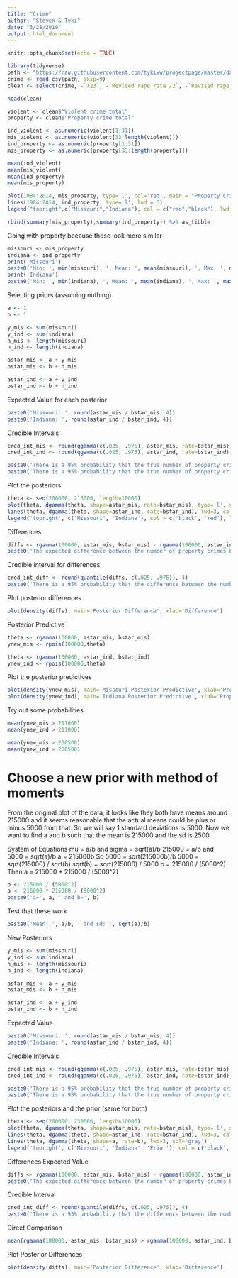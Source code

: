 ```yaml
---
title: "Crime"
author: "Steven & Tyki"
date: "3/28/2019"
output: html_document
---
```


```r
knitr::opts_chunk$set(echo = TRUE)
```


```r
library(tidyverse)
path <- "https://raw.githubusercontent.com/tykiww/projectpage/master/datasets/crime_rates/CrimeStatebyState2.csv"
crime <- read_csv(path, skip=9)
clean <- select(crime, -`X23`, -`Revised rape rate /2`, -`Revised rape /2`) %>% na.omit
```

```r
head(clean)
```

```r
violent <- clean$"Violent crime total"
property <- clean$"Property crime total"
```

```r
ind_violent <- as.numeric(violent[1:31])
mis_violent <- as.numeric(violent[33:length(violent)])
ind_property <- as.numeric(property[1:31])
mis_property <- as.numeric(property[33:length(property)])
```

```r
mean(ind_violent)
mean(mis_violent)
mean(ind_property)
mean(mis_property)
```


```r
plot(1984:2014, mis_property, type='l', col='red', main = "Property Crime count (1985:2014)", xlab = "Years", ylab = "Property Crime Count", lwd = 3)
lines(1984:2014, ind_property, type='l', lwd = 3)
legend("topright",c("Missouri","Indiana"), col = c("red","black"), lwd = 3)
```

```r
rbind(summary(mis_property),summary(ind_property)) %>% as_tibble
```



Going with property because those look more similar
```r
missouri <- mis_property
indiana <- ind_property
print('Missouri')
paste0('Min: ', min(missouri), ', Mean: ', mean(missouri), ', Max: ', max(missouri))
print('Indiana')
paste0('Min: ', min(indiana), ', Mean: ', mean(indiana), ', Max: ', max(indiana))
```

Selecting priors (assuming nothing)
```r
a <- 1
b <- 1
```

```r
y_mis <- sum(missouri)
y_ind <- sum(indiana)
n_mis <- length(missouri)
n_ind <- length(indiana)

astar_mis <- a + y_mis
bstar_mis <- b + n_mis

astar_ind <- a + y_ind
bstar_ind <- b + n_ind
```

Expected Value for each posterior
```r
paste0('Missouri: ', round(astar_mis / bstar_mis, 4))
paste0('Indiana: ', round(astar_ind / bstar_ind, 4))
```

Credible Intervals
```r
cred_int_mis <- round(qgamma(c(.025, .975), astar_mis, rate=bstar_mis), 4)
cred_int_ind <- round(qgamma(c(.025, .975), astar_ind, rate=bstar_ind), 4)

paste0('There is a 95% probability that the true number of property crimes in Missouri in a given year is between ', cred_int_mis[1], ' and ', cred_int_mis[2], '.')
paste0('There is a 95% probability that the true number of property crimes in Indiana in a given year is between ', cred_int_ind[1], ' and ', cred_int_ind[2], '.')
```

Plot the posteriors
```r
theta <- seq(206000, 213000, length=10000)
plot(theta, dgamma(theta, shape=astar_mis, rate=bstar_mis), type='l', xlab=expression(theta), ylab=expression(pi(theta)), lwd=3, main='Posterior Property Crime', ylim=c(0,.01), xlim=c(205000, 215000))
lines(theta, dgamma(theta, shape=astar_ind, rate=bstar_ind), lwd=3, col='red')
legend('topright', c('Missouri', 'Indiana'), col = c('black', 'red'), lwd = 3)
```

Differences
```r
diffs <- rgamma(100000, astar_mis, bstar_mis) - rgamma(100000, astar_ind, bstar_ind)
paste0('The expected difference between the number of property crimes between Missouri and Indiana in a given year is ', round(mean(diffs), 4), '.')
```

Credible interval for differences
```r
cred_int_diff <- round(quantile(diffs, c(.025, .975)), 4)
paste0('There is a 95% probability that the difference between the number of property crimes in Missouri and Indiana in a given year is between ', cred_int_diff[1], ' and ', cred_int_diff[2], '.')
```

Plot posterior differences
```r
plot(density(diffs), main='Posterior Difference', xlab='Difference')
```

Posterior Predictive
```r
theta <- rgamma(100000, astar_mis, bstar_mis)
ynew_mis <- rpois(100000,theta)

theta <- rgamma(100000, astar_ind, bstar_ind)
ynew_ind <- rpois(100000,theta)
```

Plot the posterior predictives
```r
plot(density(ynew_mis), main='Missouri Posterior Predictive', xlab='Property Crimes')
plot(density(ynew_ind), main='Indiana Posterior Predictive', xlab='Property Crimes')
```

Try out some probabilities
```r
mean(ynew_mis > 211000)
mean(ynew_ind > 211000)
```

```r
mean(ynew_mis > 206500)
mean(ynew_ind > 206500)
```

# Choose a new prior with method of moments
From the original plot of the data, it looks like they both have means around 215000 and it seems reasonable that the actual means could be plus or minus 5000 from that. So we will say 1 standard deviations is 5000. Now we want to find a and b such that the mean is 215000 and the sd is 2500.

System of Equations
mu = a/b and sigma = sqrt(a)/b
215000 = a/b and 5000 = sqrt(a)/b
a = 215000b
So 5000 = sqrt(215000b)/b
5000 = sqrt(215000) / sqrt(b)
sqrt(b) = sqrt(215000) / 5000
b = 215000 / (5000^2)
Then a = 215000 * 215000 / (5000^2)
```r
b <- 215000 / (5000^2)
a <- 215000 * 215000 / (5000^2)
paste0('a=', a, ' and b=', b)
```

Test that these work
```r
paste0('Mean: ', a/b, ' and sd: ', sqrt(a)/b)
```

New Posteriors
```r
y_mis <- sum(missouri)
y_ind <- sum(indiana)
n_mis <- length(missouri)
n_ind <- length(indiana)

astar_mis <- a + y_mis
bstar_mis <- b + n_mis

astar_ind <- a + y_ind
bstar_ind <- b + n_ind
```

Expected Value
```r
paste0('Missouri: ', round(astar_mis / bstar_mis, 4))
paste0('Indiana: ', round(astar_ind / bstar_ind, 4))
```

Credible Intervals
```r
cred_int_mis <- round(qgamma(c(.025, .975), astar_mis, rate=bstar_mis), 4)
cred_int_ind <- round(qgamma(c(.025, .975), astar_ind, rate=bstar_ind), 4)

paste0('There is a 95% probability that the true number of property crimes in Missouri in a given year is between ', cred_int_mis[1], ' and ', cred_int_mis[2], '.')
paste0('There is a 95% probability that the true number of property crimes in Indiana in a given year is between ', cred_int_ind[1], ' and ', cred_int_ind[2], '.')
```

Plot the posteriors and the prior (same for both)
```r
theta <- seq(200000, 230000, length=10000)
plot(theta, dgamma(theta, shape=astar_mis, rate=bstar_mis), type='l', xlab=expression(theta), ylab=expression(pi(theta)), lwd=3, main='Posterior Property Crime', ylim=c(0,.005), xlim=c(200000, 230000))
lines(theta, dgamma(theta, shape=astar_ind, rate=bstar_ind), lwd=3, col='red')
lines(theta, dgamma(theta, shape=a, rate=b), lwd=3, col='gray')
legend('topright', c('Missouri', 'Indiana', 'Prior'), col = c('black', 'red', 'gray'), lwd = 3)
```


Differences
Expected Value
```r
diffs <- rgamma(100000, astar_mis, bstar_mis) - rgamma(100000, astar_ind, bstar_ind)
paste0('The expected difference between the number of property crimes between Missouri and Indiana in a given year is ', round(mean(diffs), 4), '.')
```

Credible Interval
```r
cred_int_diff <- round(quantile(diffs, c(.025, .975)), 4)
paste0('There is a 95% probability that the difference between the number of property crimes in Missouri and Indiana in a given year is between ', cred_int_diff[1], ' and ', cred_int_diff[2], '.')
```

Direct Comparison

```r
mean(rgamma(100000, astar_mis, bstar_mis) > rgamma(100000, astar_ind, bstar_ind))
```


Plot Posterior Differences
```r
plot(density(diffs), main='Posterior Difference', xlab='Difference')
```

